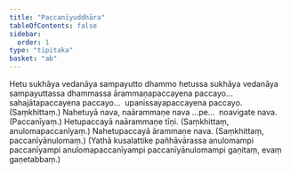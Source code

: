 ```yaml
---
title: "Paccanīyuddhāra"
tableOfContents: false
sidebar:
  order: 1
type: "tipitaka"
basket: "ab"
---
```



<DynamicBreadcrumb />

<Division number="81">

<Paragraph number="135">
Hetu sukhāya vedanāya sampayutto dhammo hetussa sukhāya vedanāya sampayuttassa dhammassa ārammaṇapaccayena paccayo…  sahajātapaccayena paccayo…  upanissayapaccayena paccayo. (Saṃkhittaṃ.)
</Paragraph>

</Division>
<Division number="82">

<Paragraph number="136">
Nahetuyā nava, naārammaṇe nava …pe…  noavigate nava. (Paccanīyaṃ.)
</Paragraph>

<Paragraph number="137">
Hetupaccayā naārammaṇe tīṇi. (Saṃkhittaṃ, anulomapaccanīyaṃ.)
</Paragraph>

<Paragraph number="138">
Nahetupaccayā ārammaṇe nava. (Saṃkhittaṃ, paccanīyānulomaṃ.)
</Paragraph>

<Paragraph number="139">
(Yathā kusalattike pañhāvārassa anulomampi paccanīyampi anulomapaccanīyampi paccanīyānulomampi gaṇitaṃ, evaṃ gaṇetabbaṃ.)
</Paragraph>
</Division>